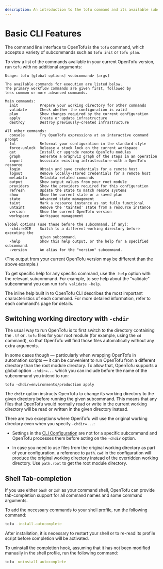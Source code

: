 ```yaml
---
description: An introduction to the tofu command and its available subcommands.
---
```


# Basic CLI Features

The command line interface to OpenTofu is the `tofu` command, which
accepts a variety of subcommands such as `tofu init` or `tofu plan`.

To view a list of the commands available in your current OpenTofu version,
run `tofu` with no additional arguments:

```text
Usage: tofu [global options] <subcommand> [args]

The available commands for execution are listed below.
The primary workflow commands are given first, followed by
less common or more advanced commands.

Main commands:
  init          Prepare your working directory for other commands
  validate      Check whether the configuration is valid
  plan          Show changes required by the current configuration
  apply         Create or update infrastructure
  destroy       Destroy previously-created infrastructure

All other commands:
  console       Try OpenTofu expressions at an interactive command prompt
  fmt           Reformat your configuration in the standard style
  force-unlock  Release a stuck lock on the current workspace
  get           Install or upgrade remote OpenTofu modules
  graph         Generate a Graphviz graph of the steps in an operation
  import        Associate existing infrastructure with a OpenTofu resource
  login         Obtain and save credentials for a remote host
  logout        Remove locally-stored credentials for a remote host
  metadata      Metadata related commands
  output        Show output values from your root module
  providers     Show the providers required for this configuration
  refresh       Update the state to match remote systems
  show          Show the current state or a saved plan
  state         Advanced state management
  taint         Mark a resource instance as not fully functional
  untaint       Remove the 'tainted' state from a resource instance
  version       Show the current OpenTofu version
  workspace     Workspace management

Global options (use these before the subcommand, if any):
  -chdir=DIR    Switch to a different working directory before executing the
                given subcommand.
  -help         Show this help output, or the help for a specified subcommand.
  -version      An alias for the "version" subcommand.
```

(The output from your current OpenTofu version may be different than the
above example.)

To get specific help for any specific command, use the `-help` option with the
relevant subcommand. For example, to see help about the "validate" subcommand
you can run `tofu validate -help`.

The inline help built in to OpenTofu CLI describes the most important
characteristics of each command. For more detailed information, refer to each
command's page for details.

## Switching working directory with `-chdir`

The usual way to run OpenTofu is to first switch to the directory containing
the `.tf` or `.tofu` files for your root module (for example, using the `cd`
command), so that OpenTofu will find those files automatically without any
extra arguments.

In some cases though — particularly when wrapping OpenTofu in automation
scripts — it can be convenient to run OpenTofu from a different directory than
the root module directory. To allow that, OpenTofu supports a global option
`-chdir=...` which you can include before the name of the subcommand you intend
to run:

```
tofu -chdir=environments/production apply
```

The `chdir` option instructs OpenTofu to change its working directory to the
given directory before running the given subcommand. This means that any files
that OpenTofu would normally read or write in the current working directory
will be read or written in the given directory instead.

There are two exceptions where OpenTofu will use the original working directory
even when you specify `-chdir=...`:

* Settings in the [CLI Configuration](../../cli/config/config-file.mdx) are not for a specific
  subcommand and OpenTofu processes them before acting on the `-chdir`
  option.

* In case you need to use files from the original working directory as part
  of your configuration, a reference to `path.cwd` in the configuration will
  produce the original working directory instead of the overridden working
  directory. Use `path.root` to get the root module directory.

## Shell Tab-completion

If you use either `bash` or `zsh` as your command shell, OpenTofu can provide
tab-completion support for all command names and some command arguments.

To add the necessary commands to your shell profile, run the following command:

```bash
tofu -install-autocomplete
```

After installation, it is necessary to restart your shell or to re-read its
profile script before completion will be activated.

To uninstall the completion hook, assuming that it has not been modified
manually in the shell profile, run the following command:

```bash
tofu -uninstall-autocomplete
```
